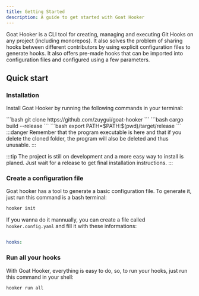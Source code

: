 ```yaml
---
title: Getting Started
description: A guide to get started with Goat Hooker
---
```


Goat Hooker is a CLI tool for creating, managing and executing Git Hooks on any project (including monorepos). It also solves the problem of sharing hooks between different contributors by using explicit configuration files to generate hooks. It also offers pre-made hooks that can be imported into configuration files and configured using a few parameters.

## Quick start
### Installation

Install Goat Hooker by running the following commands in your terminal:


<Tabs>
  <TabItem label="Step 1">
    ```bash
    git clone https://github.com/zuygui/goat-hooker
    ```
  </TabItem>
  <TabItem label="Step 2">
  ```bash
  cargo build --release
  ```
  </TabItem>
  <TabItem label="Step 3">
  ```bash
  export PATH=$PATH:$(pwd)/target/release
  ```
  :::danger
  Remember that the program executable is here and that if you delete the cloned folder, the program will also be deleted and thus unusable.
  :::
  </TabItem>
  
  :::tip
  The project is still on development and a more easy way to install is planed. Just wait for a release to get final installation instructions.
  :::

</Tabs>

### Create a configuration file

Goat hooker has a tool to generate a basic configuration file. To generate it, just run this command is a bash terminal:

```bash
hooker init
```

If you wanna do it mannually, you can create a file called `hooker.config.yaml` and fill it with these informations:

```yaml

hooks:
```

### Run all your hooks

With Goat Hooker, everything is easy to do, so, to run your hooks, just run this command in your shell:

```bash
hooker run all
```